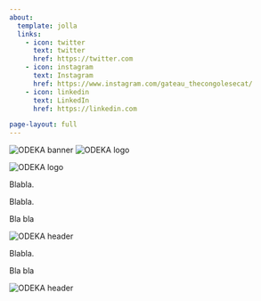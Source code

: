 ```yaml
---
about:
  template: jolla
  links:
    - icon: twitter
      text: twitter
      href: https://twitter.com
    - icon: instagram
      text: Instagram
      href: https://www.instagram.com/gateau_thecongolesecat/
    - icon: linkedin
      text: LinkedIn
      href: https://linkedin.com

page-layout: full
---
```


<div class="full-width-banner">
  <img src="00_index/image4.JPG" alt="ODEKA banner" class="hero-image">
  <img src="00_index/image8.png" alt="ODEKA logo" class="hero-logo">
</div>

<div class="logo-strip">
  <img src="00_index/image9.jpg" alt="ODEKA logo" class="logo-alone">
</div>

Blabla.


Blabla.

Bla bla

<div class="about-inline-logo" style="margin-top: 0;margin-bottom: 0px;">
  <img src="00_index/image2.jpg" alt="ODEKA header" style="max-width: 800px; height: auto;">
</div>

Blabla.

Bla bla

<div class="about-inline-logo" style="margin-top: 0;margin-bottom: 0px;">
  <img src="00_index/image3.jpg" alt="ODEKA header" style="max-width: 800px; height: auto;">
</div>